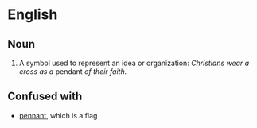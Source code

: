 =English=

==Noun==

#A symbol used to represent an idea or organization: ''Christians wear a cross as a'' pendant ''of their faith.''

==Confused with==

*[[pennant]], which is a flag
